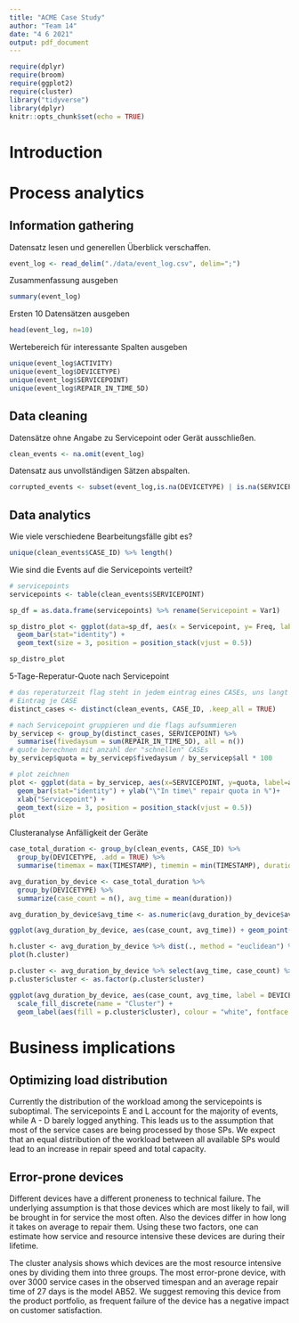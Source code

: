 ```yaml
---
title: "ACME Case Study"
author: "Team 14"
date: "4 6 2021"
output: pdf_document
---
```


```r
require(dplyr)
require(broom)
require(ggplot2)
require(cluster)
library("tidyverse")
library(dplyr)
knitr::opts_chunk$set(echo = TRUE)
```

# Introduction

# Process analytics

## Information gathering

Datensatz lesen und generellen Überblick verschaffen.

```r
event_log <- read_delim("./data/event_log.csv", delim=";")
```
Zusammenfassung ausgeben
```r
summary(event_log)

```

Ersten 10 Datensätzen ausgeben
```r
head(event_log, n=10)

```

Wertebereich für interessante Spalten ausgeben
```r
unique(event_log$ACTIVITY)
unique(event_log$DEVICETYPE)
unique(event_log$SERVICEPOINT)
unique(event_log$REPAIR_IN_TIME_5D)
```

## Data cleaning

Datensätze ohne Angabe zu Servicepoint oder Gerät ausschließen.

```r
clean_events <- na.omit(event_log)
```

Datensatz aus unvollständigen Sätzen abspalten.
```r
corrupted_events <- subset(event_log,is.na(DEVICETYPE) | is.na(SERVICEPOINT))
```
## Data analytics

Wie viele verschiedene Bearbeitungsfälle gibt es?

```r
unique(clean_events$CASE_ID) %>% length()
```
Wie sind die Events auf die Servicepoints verteilt?
```r
# servicepoints
servicepoints <- table(clean_events$SERVICEPOINT)

sp_df = as.data.frame(servicepoints) %>% rename(Servicepoint = Var1)

sp_distro_plot <- ggplot(data=sp_df, aes(x = Servicepoint, y= Freq, label= Freq)) +
  geom_bar(stat="identity") +
  geom_text(size = 3, position = position_stack(vjust = 0.5))

sp_distro_plot
```
5-Tage-Reperatur-Quote nach Servicepoint

```r

# das reperaturzeit flag steht in jedem eintrag eines CASEs, uns langt aber ein 
# Eintrag je CASE
distinct_cases <- distinct(clean_events, CASE_ID, .keep_all = TRUE)

# nach Servicepoint gruppieren und die flags aufsummieren
by_servicep <- group_by(distinct_cases, SERVICEPOINT) %>%
  summarise(fivedaysum = sum(REPAIR_IN_TIME_5D), all = n())
# quote berechnen mit anzahl der "schnellen" CASEs
by_servicep$quota = by_servicep$fivedaysum / by_servicep$all * 100

# plot zeichnen
plot <- ggplot(data = by_servicep, aes(x=SERVICEPOINT, y=quota, label=all)) +
  geom_bar(stat="identity") + ylab("\"In time\" repair quota in %")+
  xlab("Servicepoint") +
  geom_text(size = 3, position = position_stack(vjust = 0.5))
plot
```
Clusteranalyse Anfälligkeit der Geräte
```r
case_total_duration <- group_by(clean_events, CASE_ID) %>%
  group_by(DEVICETYPE, .add = TRUE) %>%
  summarise(timemax = max(TIMESTAMP), timemin = min(TIMESTAMP), duration = timemax - timemin)

avg_duration_by_device <- case_total_duration %>%
  group_by(DEVICETYPE) %>%
  summarize(case_count = n(), avg_time = mean(duration))

avg_duration_by_device$avg_time <- as.numeric(avg_duration_by_device$avg_time, units="days")

ggplot(avg_duration_by_device, aes(case_count, avg_time)) + geom_point()

h.cluster <- avg_duration_by_device %>% dist(., method = "euclidean") %>% hclust(., method="ward.D")
plot(h.cluster)

p.cluster <- avg_duration_by_device %>% select(avg_time, case_count) %>% kmeans(., 3)
p.cluster$cluster <- as.factor(p.cluster$cluster)

ggplot(avg_duration_by_device, aes(case_count, avg_time, label = DEVICETYPE)) + 
  scale_fill_discrete(name = "Cluster") + 
  geom_label(aes(fill = p.cluster$cluster), colour = "white", fontface = "bold", size = 2)
```

# Business implications

## Optimizing load distribution

Currently the distribution of the workload among the servicepoints is suboptimal. The servicepoints E and L account for the majority of events, while A - D barely logged anything. This leads us to the assumption that most of the service cases are being processed by those SPs. We expect that an equal distribution of the workload between all available SPs would lead to an increase in repair speed and total capacity.

## Error-prone devices

Different devices have a different proneness to technical failure. The underlying assumption is that those devices which are most likely to fail, will be brought in for service the most often. Also the devices differ in how long it takes on average to repair them. Using these two factors, one can estimate how service and resource intensive these devices are during their lifetime.

The cluster analysis shows which devices are the most resource intensive ones by dividing them into three groups. The most error-prone device, with over 3000 service cases in the observed timespan and an average repair time of 27 days is the model AB52. We suggest removing this device from the product portfolio, as frequent failure of the device has a negative impact on customer satisfaction. 

